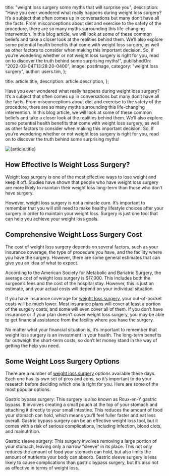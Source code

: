 
  title: "weight loss surgery some myths that will surprise you",
  description:
    "Have you ever wondered what really happens during weight loss surgery? It’s a subject that often comes up in conversations but many don’t have all the facts. From misconceptions about diet and exercise to the safety of the procedure, there are so many myths surrounding this life-changing intervention. In this blog article, we will look at some of these common beliefs and take a closer look at the realities behind them. We’ll also explore some potential health benefits that come with weight loss surgery, as well as other factors to consider when making this important decision. So, if you’re wondering whether or not weight loss surgery is right for you, read on to discover the truth behind some surprising myths!",
  publishedOn: "2022-03-04T13:28:20-0400",
  image: postImage,
  category: "weight loss surgery",
  author: users.tim,
};

  title: article.title,
  description: article.description,
};


Have you ever wondered what really happens during weight loss surgery? It’s a subject that often comes up in conversations but many don’t have all the facts. From misconceptions about diet and exercise to the safety of the procedure, there are so many myths surrounding this life-changing intervention. In this blog article, we will look at some of these common beliefs and take a closer look at the realities behind them. We’ll also explore some potential health benefits that come with weight loss surgery, as well as other factors to consider when making this important decision. So, if you’re wondering whether or not weight loss surgery is right for you, read on to discover the truth behind some surprising myths!

<Image src={postImage} alt={article.title} />

## How Effective Is Weight Loss Surgery?

Weight loss surgery is one of the most effective ways to lose weight and keep it off. Studies have shown that people who have weight loss surgery are more likely to maintain their weight loss long-term than those who don’t have surgery.

However, weight loss surgery is not a miracle cure. It’s important to remember that you will still need to make healthy lifestyle choices after your surgery in order to maintain your weight loss. Surgery is just one tool that can help you achieve your weight loss goals.

## Comprehensive Weight Loss Surgery Cost

The cost of weight loss surgery depends on several factors, such as your insurance coverage, the type of procedure you have, and the facility where you have the surgery. However, there are some general estimates that can give you an idea of what to expect.

According to the American Society for Metabolic and Bariatric Surgery, the average cost of weight loss surgery is $17,000. This includes both the surgeon’s fees and the cost of the hospital stay. However, this is just an estimate, and your actual costs will depend on your individual situation.

If you have insurance coverage for [weight loss surgery](https://tlc.com.au/achieve-your-ideal-weight-with-weight-loss-surgery/), your out-of-pocket costs will be much lower. Most insurance plans will cover at least a portion of the surgery costs, and some will even cover all of them. If you don’t have insurance or if your plan doesn’t cover weight loss surgery, you may be able to get financial assistance from the facility where you have the surgery.

No matter what your financial situation is, it’s important to remember that weight loss surgery is an investment in your health. The long-term benefits far outweigh the short-term costs, so don’t let money stand in the way of getting the help you need.

## Some Weight Loss Surgery Options

There are a number of [weight loss surgery](https://tlc.com.au/getting-ready-for-weight-loss-surgery/) options available these days. Each one has its own set of pros and cons, so it’s important to do your research before deciding which one is right for you. Here are some of the most popular options:

Gastric bypass surgery: This surgery is also known as Roux-en-Y gastric bypass. It involves creating a small pouch at the top of your stomach and attaching it directly to your small intestine. This reduces the amount of food your stomach can hold, which means you’ll feel fuller faster and eat less overall. Gastric bypass surgery can be an effective weight loss tool, but it comes with a risk of serious complications, including infection, blood clots, and malnutrition.

Gastric sleeve surgery: This surgery involves removing a large portion of your stomach, leaving only a narrow “sleeve” in its place. This not only reduces the amount of food your stomach can hold, but also limits the amount of nutrients your body can absorb. Gastric sleeve surgery is less likely to cause complications than gastric bypass surgery, but it’s also not as effective in terms of weight loss.
